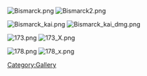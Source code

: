 [[File:Bismarck.png|left]] [[File:Bismarck2.png|center]]







[[File:Bismarck_kai.png|left]] [[File:Bismarck_kai_dmg.png|center]]







[[File:173.png|left]] [[File:173_X.png|center]]







[[File:178.png|left]] [[File:178_x.png|center]]

[[Category:Gallery]]